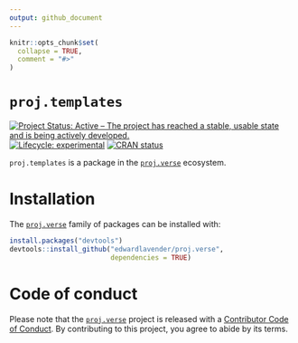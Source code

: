 ```yaml
---
output: github_document
---
```


```r
knitr::opts_chunk$set(
  collapse = TRUE,
  comment = "#>"
)
```

# `proj.templates`

[![Project Status: Active – The project has reached a stable, usable state and is being actively developed.](https://www.repostatus.org/badges/latest/active.svg)](https://www.repostatus.org/#active)
[![Lifecycle: experimental](https://img.shields.io/badge/lifecycle-experimental-orange.svg)](https://lifecycle.r-lib.org/articles/stages.html#experimental)
[![CRAN status](https://www.r-pkg.org/badges/version/patter)](https://CRAN.R-project.org/package=patter)

`proj.templates` is a package in the [`proj.verse`](https://github.com/edwardlavender/proj.verse) ecosystem.

# Installation

The [`proj.verse`](https://github.com/edwardlavender/proj.verse) family of packages can be installed with: 

```r
install.packages("devtools")
devtools::install_github("edwardlavender/proj.verse", 
                         dependencies = TRUE)
```

# Code of conduct

Please note that the [`proj.verse`](https://github.com/edwardlavender/proj.verse) project is released with a [Contributor Code of Conduct](https://contributor-covenant.org/version/2/1/CODE_OF_CONDUCT.html). By contributing to this project, you agree to abide by its terms.
